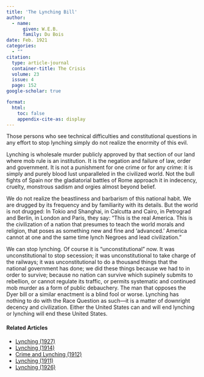 ```yaml
---
title: 'The Lynching Bill'
author:
  - name:
      given: W.E.B.
      family: Du Bois
date: Feb. 1921
categories: 
  - ""
citation: 
  type: article-journal
  container-title: The Crisis
  volume: 23
  issue: 4
  page: 152
google-scholar: true

format:
  html:
    toc: false
    appendix-cite-as: display
---
```



Those persons who see technical difficulties and constitutional questions in any effort to stop lynching simply do not realize the enormity of this evil.

Lynching is wholesale murder publicly approved by that section of our land where mob rule is an institution. It is the negation and failure of law, order and government. It is not a punishment for one crime or for any crime: it is simply and purely blood lust unparalleled in the civilized world. Not the bull fights of Spain nor the gladiatorial battles of Rome approach it in indecency, cruelty, monstrous sadism and orgies almost beyond belief.

We do not realize the beastliness and barbarism of this national habit. We are drugged by its frequency and by familiarity with its details. But the world is not drugged: In Tokio and Shanghai, in Calcutta and Cairo, in Petrograd and Berlin, in London and Paris, they say: "This is the real America. This is the civilization of a nation that presumes to teach the world morals and religion, that poses as something new and fine and 'advanced.' America cannot at one and the same time lynch Negroes and lead civilization."

We can stop lynching. Of course it is "unconstitutional" now. It was unconstitutional to stop secession; it was unconstitutional to take charge of the railways; it was unconstitutional to do a thousand things that the national government has done; we did these things because we had to in order to survive; because no nation can survive which supinely submits to rebellion, or cannot regulate its traffic, or permits systematic and continued mob murder as a form of public debauchery. The man that opposes the Dyer bill or a similar enactment is a blind fool or worse. Lynching has nothing to do with the Race Question as such—it is a matter of downright decency and civilization. Either the United States can and will end lynching or lynching will end these United States.

<!-- Similar articles start here -->
<div  class="clear-wrap"></div>

#### Related Articles

* [Lynching (1927)](/Volumes/33/04/lynching.html)
* [Lynching (1914)](/Volumes/07/05/lynching.html)
* [Crime and Lynching (1912)](/Volumes/03/03/crime_and_lynching.html)
* [Lynching (1911)](/Volumes/02/04/lynching.html)
* [Lynching (1926)](/Volumes/32/01/lynching.html)

<!-- Similar articles end here -->